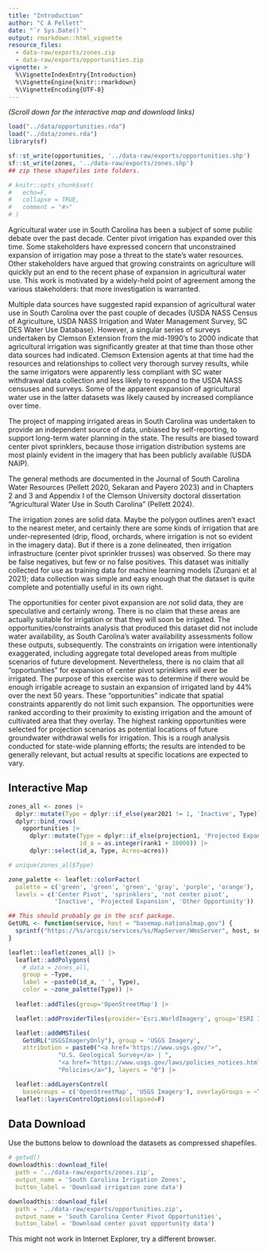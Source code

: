 ```yaml
---
title: "Introduction"
author: "C A Pellett"
date: "`r Sys.Date()`"
output: rmarkdown::html_vignette
resource_files:
  - data-raw/exports/zones.zip
  - data-raw/exports/opportunities.zip
vignette: >
  %\VignetteIndexEntry{Introduction}
  %\VignetteEngine{knitr::rmarkdown}
  %\VignetteEncoding{UTF-8}
---
```


_(Scroll down for the interactive map and download links)_
```r
load("../data/opportunities.rda")
load("../data/zones.rda")
library(sf)
```


```r
sf::st_write(opportunities, '../data-raw/exports/opportunities.shp')
sf::st_write(zones, '../data-raw/exports/zones.shp')
## zip these shapefiles into folders.

```


```r
# knitr::opts_chunk$set(
#   echo=F,
#   collapse = TRUE,
#   comment = "#>"
# )
```

Agricultural water use in South Carolina has been a subject of some public debate over the past decade. Center pivot irrigation has expanded over this time. Some stakeholders have expressed concern that unconstrained expansion of irrigation may pose a threat to the state’s water resources. Other stakeholders have argued that growing constraints on agriculture will quickly put an end to the recent phase of expansion in agricultural water use. This work is motivated by a widely-held point of agreement among the various stakeholders: that more investigation is warranted.

Multiple data sources have suggested rapid expansion of agricultural water use in South Carolina over the past couple of decades (USDA NASS Census of Agriculture, USDA NASS Irrigation and Water Management Survey, SC DES Water Use Database). However, a singular series of surveys undertaken by Clemson Extension from the mid-1990's to 2000 indicate that agricultural irrigation was significantly greater at that time than those other data sources had indicated. Clemson Extension agents at that time had the resources and relationships to collect very thorough survey results, while the same irrigators were apparently less compliant with SC water withdrawal data collection and less likely to respond to the USDA NASS censuses and surveys. Some of the apparent expansion of agricultural water use in the latter datasets was likely caused by increased compliance over time. 

The project of mapping irrigated areas in South Carolina was undertaken to provide an independent source of data, unbiased by self-reporting, to support long-term water planning in the state. The results are biased toward center pivot sprinklers, because those irrigation distribution systems are most plainly evident in the imagery that has been publicly available (USDA NAIP). 

The general methods are documented in the Journal of South Carolina Water Resources (Pellett 2020, Sekaran and Payero 2023) and in Chapters 2 and 3 and Appendix I of the Clemson University doctoral dissertation "Agricultural Water Use in South Carolina" (Pellett 2024). 

The irrigation zones are solid data. Maybe the polygon outlines aren't exact to the nearest meter, and certainly there are some kinds of irrigation that are under-represented (drip, flood, orchards, where irrigation is not so evident in the imagery data). But if there is a zone delineated, then irrigation infrastructure (center pivot sprinkler trusses) was observed. So there may be false negatives, but few or no false positives. This dataset was initially collected for use as training data for machine learning models (Zurqani et al 2021); data collection was simple and easy enough that the dataset is quite complete and potentially useful in its own right.

The opportunities for center pivot expansion are _not_ solid data, they are speculative and certainly wrong. There is no claim that these areas are actually suitable for irrigation or that they will soon be irrigated. The opportunities/constraints analysis that produced this dataset did not include water availability, as South Carolina's water availability assessments follow these outputs, subsequently. The constraints on irrigation were intentionally exaggerated, including aggregate total developed areas from multiple scenarios of future development. Nevertheless, there is no claim that all "opportunities" for expansion of center pivot sprinklers will ever be irrigated. The purpose of this exercise was to determine if there would be enough irrigable acreage to sustain an expansion of irrigated land by 44% over the next 50 years. These "opportunities" indicate that spatial constraints apparently do not limit such expansion. The opportunities were ranked according to their proximity to existing irrigation and the amount of cultivated area that they overlay. The highest ranking opportunities were selected for projection scenarios as potential locations of future groundwater withdrawal wells for irrigation. This is a rough analysis conducted for state-wide planning efforts; the results are intended to be generally relevant, but actual results at specific locations are expected to vary. 

## Interactive Map
```r
zones_all <- zones |>
  dplyr::mutate(Type = dplyr::if_else(year2021 != 1, 'Inactive', Type)) |>
  dplyr::bind_rows(
    opportunities |>
      dplyr::mutate(Type = dplyr::if_else(projection1, 'Projected Expansion', 'Other Opportunity'),
                    id_a = as.integer(rank1 + 10000)) |>
      dplyr::select(id_a, Type, Acres=acres))
```

```r
# unique(zones_all$Type)

zone_palette <- leaflet::colorFactor(
  palette = c('green', 'green', 'green', 'gray', 'purple', 'orange'),
  levels = c('Center Pivot', 'sprinklers', 'not center pivot', 
             'Inactive', 'Projected Expansion', 'Other Opportunity'))

## This should probably go in the scsf package.
GetURL <- function(service, host = "basemap.nationalmap.gov") {
  sprintf("https://%s/arcgis/services/%s/MapServer/WmsServer", host, service)
}
```

```r
leaflet::leaflet(zones_all) |>
  leaflet::addPolygons(
    # data = zones_all,
    group = ~Type,
    label = ~paste0(id_a, ' ', Type),
    color = ~zone_palette(Type)) |>
  
  leaflet::addTiles(group='OpenStreetMap') |>

  leaflet::addProviderTiles(provider='Esri.WorldImagery', group='ESRI Imagery') |>

  leaflet::addWMSTiles(
    GetURL("USGSImageryOnly"), group = 'USGS Imagery',
    attribution = paste0("<a href='https://www.usgs.gov/'>",
              "U.S. Geological Survey</a> | ",
              "<a href='https://www.usgs.gov/laws/policies_notices.html'>",
              "Policies</a>"), layers = "0") |>

  leaflet::addLayersControl(
    baseGroups = c('OpenStreetMap', 'USGS Imagery'), overlayGroups = ~Type) |>
  leaflet::layersControlOptions(collapsed=F)
```

## Data Download

Use the buttons below to download the datasets as compressed shapefiles.

```r
# getwd()
downloadthis::download_file(
  path = '../data-raw/exports/zones.zip',
  output_name = 'South Carolina Irrigation Zones',
  button_label = 'Download irrigation zone data')

downloadthis::download_file(
  path = '../data-raw/exports/opportunities.zip',
  output_name = 'South Carolina Center Pivot Opportunities',
  button_label = 'Download center pivot opportunity data')

```

This might not work in Internet Explorer, try a different browser.
